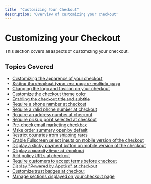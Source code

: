 ```yaml
---
title: "Customizing Your Checkout"
description: "Overview of customizing your checkout"
---
```


# Customizing your Checkout

This section covers all aspects of customizing your checkout.

## Topics Covered

- [Customizing the apparence of your checkout](/knowledge-center/checkout-customization/customizing-the-apparence-of-your-checkout)
- [Setting the checkout type: one-page or multiple-page](/knowledge-center/misc/setting-the-checkout-type-one-page-or-multiple-pag)
- [Changing the logo and favicon on your checkout](/knowledge-center/checkout-customization/changing-the-logo-and-favicon-on-your-checkout)
- [Customize the checkout theme color](/knowledge-center/checkout-customization/customize-the-checkout-theme-color)
- [Enabling the checkout title and subtitle](/knowledge-center/checkout-customization/enabling-the-checkout-title-and-subtitle)
- [Require a phone number at checkout](/knowledge-center/checkout-customization/require-a-phone-number-at-checkout)
- [Require a valid phone number at checkout](/knowledge-center/checkout-customization/require-a-valid-phone-number-at-checkout)
- [Require an address number at checkout](/knowledge-center/checkout-customization/require-an-address-number-at-checkout)
- [Require pickup point selected at checkout](/knowledge-center/checkout-customization/require-pickup-point-selected-at-checkout)
- [Pre-check email marketing checkbox](/knowledge-center/checkout-customization/pre-check-email-marketing-checkbox)
- [Make order summary open by default](/knowledge-center/checkout-customization/make-order-summary-open-by-default)
- [Restrict countries from shipping rates](/knowledge-center/checkout-customization/restrict-countries-from-shipping-rates)
- [Enable Fullscreen select inputs on mobile version of the checkout](/knowledge-center/misc/enable-fullscreen-select-inputs-on-mobile-version-)
- [Display a sticky payment button on mobile version of the checkout](/knowledge-center/misc/display-a-sticky-payment-button-on-mobile-version-)
- [Display a scarcity timer at checkout](/knowledge-center/checkout-customization/display-a-scarcity-timer-at-checkout)
- [Add policy URLs at checkout](/knowledge-center/checkout-customization/add-policy-urls-at-checkout)
- [Require customers to accept terms before checkout](/knowledge-center/checkout-customization/require-customers-to-accept-terms-before-checkout)
- [Display "Powered by Apptics" at checkout](/knowledge-center/misc/display-powered-by-tagada-at-checkout)
- [Customize trust badges at checkout](/knowledge-center/checkout-customization/customize-trust-badges-at-checkout)
- [Manage sections displayed on your checkout page](/knowledge-center/checkout-customization/manage-sections-displayed-on-your-checkout-page)